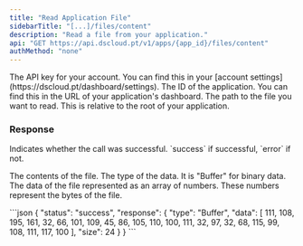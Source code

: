 ```yaml
---
title: "Read Application File"
sidebarTitle: "[...]/files/content"
description: "Read a file from your application."
api: "GET https://api.dscloud.pt/v1/apps/{app_id}/files/content"
authMethod: "none"
---
```


<ParamField header="Authorization" type="string" placeholder="API KEY" required>
  The API key for your account. You can find this in your [account settings](https://dscloud.pt/dashboard/settings).
</ParamField>

<ParamField path="app_id" type="string" placeholder="Application ID" required>
  The ID of the application. You can find this in the URL of your application's dashboard.
</ParamField>

<ParamField query="path" type="string" placeholder="Example: src/index.js" required>
  The path to the file you want to read. This is relative to the root of your application.
</ParamField>

### Response

<ResponseField name="status" type="string">
  Indicates whether the call was successful. `success` if successful, `error` if not.
</ResponseField>
<ResponseField name="response" type="object">

The contents of the file.
<Expandable title="Toggle object">
<ResponseField name="type" type="string">
  The type of the data. It is "Buffer" for binary data.
</ResponseField>
<ResponseField name="data" type="array">
  The data of the file represented as an array of numbers. These numbers represent the bytes of the file.
</ResponseField>
</Expandable>
</ResponseField>

<ResponseExample>
```json
{
  "status": "success",
  "response": {
    "type": "Buffer",
    "data": [
      111,
      108,
      195,
      161,
      32,
      66,
      101,
      109,
      45,
      86,
      105,
      110,
      100,
      111,
      32,
      97,
      32,
      68,
      115,
      99,
      108,
      111,
      117,
      100
    ],
    "size": 24
  }
}
```
</ResponseExample>